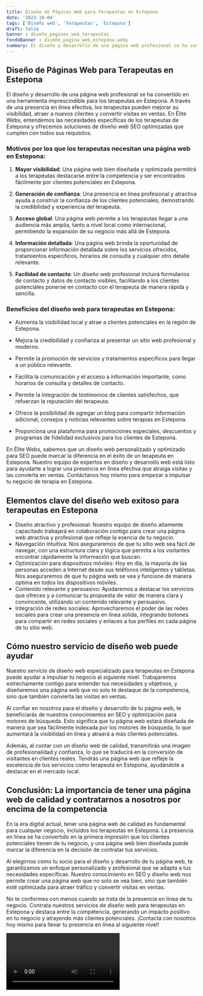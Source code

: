 ```yaml
---
title: Diseño de Páginas Web para Terapeutas en Estepona
date: '2023-10-04'
tags: ['Diseño web', 'Terapeutas', 'Estepona']
draft: false
banner : diseño_paginas_web_terapeutas
fondoBanner : diseño_pagina_web_estepona.webp
summary: El diseño y desarrollo de una página web profesional se ha convertido en una herramienta imprescindible para los terapeutas en Estepona. A través de una presencia en línea efectiva, los terapeutas pueden mejorar su visibilidad, atraer a nuevos clientes y convertir visitas en ventas. En Élite Webs, entendemos las necesidades específicas de los terapeutas de Estepona y ofrecemos soluciones de diseño web SEO optimizadas que cumplen con todos sus requisitos.
---
```


## Diseño de Páginas Web para Terapeutas en Estepona

El diseño y desarrollo de una página web profesional se ha convertido en una herramienta imprescindible para los terapeutas en Estepona. A través de una presencia en línea efectiva, los terapeutas pueden mejorar su visibilidad, atraer a nuevos clientes y convertir visitas en ventas. En Élite Webs, entendemos las necesidades específicas de los terapeutas de Estepona y ofrecemos soluciones de diseño web SEO optimizadas que cumplen con todos sus requisitos.

### Motivos por los que los terapeutas necesitan una página web en Estepona:

1. **Mayor visibilidad**: Una página web bien diseñada y optimizada permitirá a los terapeutas destacarse entre la competencia y ser encontrados fácilmente por clientes potenciales en Estepona.

2. **Generación de confianza**: Una presencia en línea profesional y atractiva ayuda a construir la confianza de los clientes potenciales, demostrando la credibilidad y experiencia del terapeuta.

3. **Acceso global**: Una página web permite a los terapeutas llegar a una audiencia más amplia, tanto a nivel local como internacional, permitiendo la expansión de su negocio más allá de Estepona.

4. **Información detallada**: Una página web brinda la oportunidad de proporcionar información detallada sobre los servicios ofrecidos, tratamientos específicos, horarios de consulta y cualquier otro detalle relevante.

5. **Facilidad de contacto**: Un diseño web profesional incluirá formularios de contacto y datos de contacto visibles, facilitando a los clientes potenciales ponerse en contacto con el terapeuta de manera rápida y sencilla.

### Beneficios del diseño web para terapeutas en Estepona:

- Aumenta la visibilidad local y atrae a clientes potenciales en la región de Estepona.

- Mejora la credibilidad y confianza al presentar un sitio web profesional y moderno.

- Permite la promoción de servicios y tratamientos específicos para llegar a un público relevante.

- Facilita la comunicación y el acceso a información importante, como horarios de consulta y detalles de contacto.

- Permite la integración de testimonios de clientes satisfechos, que refuerzan la reputación del terapeuta.

- Ofrece la posibilidad de agregar un blog para compartir información adicional, consejos y noticias relevantes sobre terapias en Estepona.

- Proporciona una plataforma para promociones especiales, descuentos y programas de fidelidad exclusivos para los clientes de Estepona.

En Élite Webs, sabemos que un diseño web personalizado y optimizado para SEO puede marcar la diferencia en el éxito de un terapeuta en Estepona. Nuestro equipo de expertos en diseño y desarrollo web está listo para ayudarte a lograr una presencia en línea efectiva que atraiga visitas y las convierta en ventas. Contáctanos hoy mismo para empezar a impulsar tu negocio de terapia en Estepona.

<GifSeo />

<Cta />

## Elementos clave del diseño web exitoso para terapeutas en Estepona

- Diseño atractivo y profesional: Nuestro equipo de diseño altamente capacitado trabajará en colaboración contigo para crear una página web atractiva y profesional que refleje la esencia de tu negocio.
- Navegación intuitiva: Nos aseguraremos de que tu sitio web sea fácil de navegar, con una estructura clara y lógica que permita a los visitantes encontrar rápidamente la información que buscan.
- Optimización para dispositivos móviles: Hoy en día, la mayoría de las personas acceden a Internet desde sus teléfonos inteligentes y tabletas. Nos aseguraremos de que tu página web se vea y funcione de manera óptima en todos los dispositivos móviles.
- Contenido relevante y persuasivo: Ayudaremos a destacar los servicios que ofreces y a comunicar tu propuesta de valor de manera clara y convincente, utilizando un contenido relevante y persuasivo.
- Integración de redes sociales: Aprovecharemos el poder de las redes sociales para crear una presencia en línea sólida, integrando botones para compartir en redes sociales y enlaces a tus perfiles en cada página de tu sitio web.

## Cómo nuestro servicio de diseño web puede ayudar

Nuestro servicio de diseño web especializado para terapeutas en Estepona puede ayudar a impulsar tu negocio al siguiente nivel. Trabajaremos estrechamente contigo para entender tus necesidades y objetivos, y diseñaremos una página web que no solo te destaque de la competencia, sino que también convierta las visitas en ventas.

Al confiar en nosotros para el diseño y desarrollo de tu página web, te beneficiarás de nuestros conocimientos en SEO y optimización para motores de búsqueda. Esto significa que tu página web estará diseñada de manera que sea fácilmente indexada por los motores de búsqueda, lo que aumentará la visibilidad en línea y atraerá a más clientes potenciales.

Además, al contar con un diseño web de calidad, transmitirás una imagen de profesionalidad y confianza, lo que se traducirá en la conversión de visitantes en clientes reales. Tendrás una página web que refleje la excelencia de tus servicios como terapeuta en Estepona, ayudándote a destacar en el mercado local.

## Conclusión: La importancia de tener una página web de calidad y contratarnos a nosotros por encima de la competencia

En la era digital actual, tener una página web de calidad es fundamental para cualquier negocio, incluidos los terapeutas en Estepona. La presencia en línea se ha convertido en la primera impresión que los clientes potenciales tienen de tu negocio, y una página web bien diseñada puede marcar la diferencia en la decisión de contratar tus servicios.

Al elegirnos como tu socio para el diseño y desarrollo de tu página web, te garantizamos un enfoque personalizado y profesional que se adapta a tus necesidades específicas. Nuestro conocimiento en SEO y diseño web nos permite crear una página web que no solo se vea bien, sino que también esté optimizada para atraer tráfico y convertir visitas en ventas.

No te conformes con menos cuando se trata de la presencia en línea de tu negocio. Contrata nuestros servicios de diseño web para terapeutas en Estepona y destaca entre la competencia, generando un impacto positivo en tu negocio y atrayendo más clientes potenciales. ¡Contacta con nosotros hoy mismo para llevar tu presencia en línea al siguiente nivel!

<Video />

<CtaBot job='Terapeutas' city='Estepona'/>

<Gmaps query='Estepona+españa+maps' />